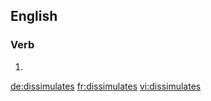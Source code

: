 ==English==

===Verb===
{{head|en}}

# {{en-third-person singular of|dissimulate}}

[[de:dissimulates]]
[[fr:dissimulates]]
[[vi:dissimulates]]